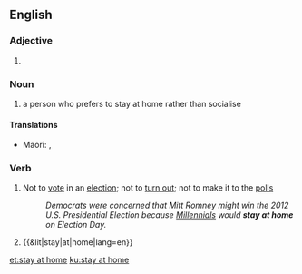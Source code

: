 ==English==

===Adjective===
{{head|en|adjective}}

# {{alternative spelling of|stay-at-home|lang=en}}

===Noun===
{{en-noun|?}}

# a person who prefers to stay at home rather than socialise

====Translations====
{{trans-top|a person who prefers to stay at home rather than socialise}}
{{trans-mid}}
* Maori: {{t|mi|kōkōmuka noho tara-ā-whare}}, {{t|mi|kōkōmuka tū tara-ā-whare}}
{{trans-bottom}}

===Verb===
{{en-verb|head=[[stay]] [[at]] [[home]]|stays at home|staying at home|stayed at home|stayed at home}}

# Not to [[vote]] in an [[election]]; not to [[turn out]]; not to make it to the [[polls]]
#: ''Democrats were concerned that Mitt Romney might win the 2012 U.S. Presidential Election because [[Millennial]]s would '''stay at home''' on Election Day.''
# {{&lit|stay|at|home|lang=en}}

[[et:stay at home]]
[[ku:stay at home]]
